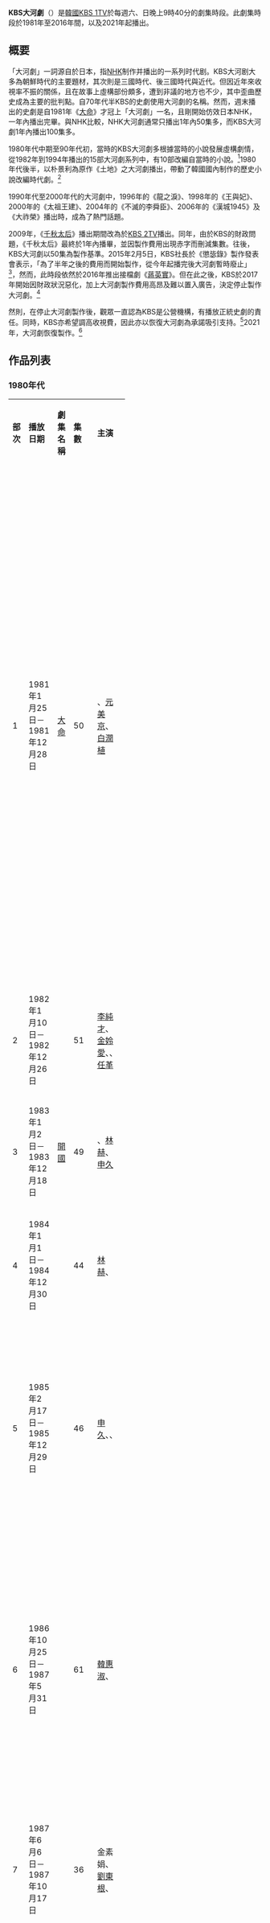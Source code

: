 {{Otheruses|subject=[[KBS|KBS]]的電視節目時段名稱|other=[[NHK|NHK]]的同名時段|NHK大河劇}}
'''KBS大河劇'''（{{lang-ko|한국방송공사 대하드라마/韓國放送公社 大河드라마}}）是[[韓國|韓國]][[KBS第1頻道|KBS 1TV]]於每週六、日晚上9時40分的劇集時段。此劇集時段於1981年至2016年間，以及2021年起播出。

== 概要 ==
「大河劇」一詞源自於日本，指[[NHK|NHK]]制作并播出的一系列时代剧。KBS大河剧大多為朝鮮時代的主要題材，其次則是三國時代、後三國時代與近代。但因近年來收視率不振的關係，且在故事上虛構部份頗多，遭到非議的地方也不少，其中歪曲歷史成為主要的批判點。自70年代半KBS的史劇使用大河劇的名稱。然而，週末播出的史劇是自1981年《[[大命|大命]]》才冠上「大河劇」一名，且剛開始仿效日本NHK，一年內播出完畢。與NHK比較，NHK大河劇通常只播出1年內50集多，而KBS大河劇1年內播出100集多。

1980年代中期至90年代初，當時的KBS大河劇多根據當時的小說發展虛構劇情，從1982年到1994年播出的15部大河劇系列中，有10部改編自當時的小說。<ref>{{Cite web |url=http://www.hani.co.kr/arti/culture/book/713128.html |title=TV가 반독서의 주범이라고?…80년대 소설 각색한 단막극·대하드라마 열풍 |accessdate=2020-02-14 |archive-date=2020-04-04 |archive-url=https://web.archive.org/web/20200404085322/http://www.hani.co.kr/arti/culture/book/713128.html |dead-url=no }}</ref>1980年代後半，以朴景利為原作《土地》之大河劇播出，帶動了韓國國內制作的歷史小說改編時代劇。<ref>{{Cite web |url=https://namu.wiki/w/KBS%20%EB%8C%80%ED%95%98%EB%93%9C%EB%9D%BC%EB%A7%88 |title=Namu上的KBS 대하드라마 |accessdate=2016-02-04 |archive-date=2019-08-07 |archive-url=https://web.archive.org/web/20190807085117/https://namu.wiki/w/KBS%20%EB%8C%80%ED%95%98%EB%93%9C%EB%9D%BC%EB%A7%88 |dead-url=no }}</ref>

1990年代至2000年代的大河劇中，1996年的《龍之淚》、1998年的《王與妃》、2000年的《太祖王建》、2004年的《不滅的李舜臣》、2006年的《漢城1945》及《大祚榮》播出時，成為了熱門話題。

2009年，《[[千秋太后|千秋太后]]》播出期間改為於[[KBS_2TV|KBS 2TV]]播出。同年，由於KBS的財政問題，《千秋太后》最終於1年內播畢，並因製作費用出現赤字而刪減集數。往後，KBS大河劇以50集為製作基準。2015年2月5日，KBS社長於《懲毖錄》製作發表會表示，「為了半年之後的費用而開始製作，從今年起播完後大河劇暫時廢止」<ref>[http://news.naver.com/main/read.nhn?mode=LSD&mid=sec&sid1=106&oid=213&aid=0000628525&viewType=pc 조대현 KBS 사장 "'징비록'부터 대하드라마 블랙아웃 없앤다"]</ref>，然而，此時段依然於2016年推出接檔劇《[[蔣英實_(電視劇)|蔣英實]]》。但在此之後，KBS於2017年開始因財政狀況惡化，加上大河劇製作費用高昂及難以置入廣告，決定停止製作大河劇。<ref>{{cite news|url=http://news.kmib.co.kr/article/view.asp?arcid=0015394883&code=61171111|title=KBS가 대하사극 명맥을 이으려면…|work=國民日報|date=2021-01-06|accessdate=2021-08-11|archive-date=2021-08-11|archive-url=https://web.archive.org/web/20210811073251/http://news.kmib.co.kr/article/view.asp?arcid=0015394883&code=61171111|dead-url=no}}</ref>

然則，在停止大河劇製作後，觀眾一直認為KBS是公營機構，有播放正統史劇的責任。同時，KBS亦希望調高收視費，因此亦以恢復大河劇為承諾吸引支持。<ref>{{cite news|url=https://www.yna.co.kr/view/AKR20210323115700005|title=5년 만에 돌아오는 KBS 대하사극 배경은 조선 태종기|work=韓聯社|date=2021-03-23|accessdate=2021-08-11|archive-date=2021-08-11|archive-url=https://web.archive.org/web/20210811073247/https://www.yna.co.kr/view/AKR20210323115700005|dead-url=no}}</ref>2021年，大河劇恢復製作。<ref>{{cite news|url=https://news.kbs.co.kr/news/view.do?ncd=5201043|title=KBS, 대하사극 ‘태종 이방원’ 제작 속도…하반기 방송 목표|work=KBS新聞|date=2021-06-03|accessdate=2021-08-11|archive-date=2021-11-15|archive-url=https://web.archive.org/web/20211115072405/https://news.kbs.co.kr/news/view.do?ncd=5201043|dead-url=no}}</ref>

== 作品列表 ==
=== 1980年代 ===
{| class="wikitable" width="100%" style="text-align:left"
|- style="background:lightgrey; color:black" align=center
| width="3%" | '''部次'''
| width="9%" | '''播放日期'''
| width="17%" | '''劇集名稱'''
| width="5%" | '''集數'''
| width="15%" | '''主演'''
| width="8%" | '''編劇'''
| width="8%" | '''導演'''
| width="8%" | '''原作'''
| width="22%" | '''備註'''
|-
! 1 
|1981年1月25日－<br/>1981年12月28日
|[[大命|大命]]<br/>{{lang|ko|대명/大命}}
| 50
| {{link-ko|金興基|김흥기}}、[[元美京|元美京]]、[[白潤植|白潤植]]
| 李哲鄉
| 高成源
| {{n/a}}
| 
* 講述朝鮮王朝被清朝征服後，朝鮮孝宗的事迹。<ref name="S">{{cite news|url=https://dvdprime.com/g2/bbs/board.php?bo_table=comm&wr_id=22451204|title=KBS 최초의 대하드라마 대명 1회|work=DVD Prime|date=2021-01-26|accessdate=2021-08-09|archive-date=2021-08-09|archive-url=https://web.archive.org/web/20210809142331/https://dvdprime.com/g2/bbs/board.php?bo_table=comm&wr_id=22451204|dead-url=no}}</ref>
* 此劇是極少數描述孝宗事蹟的史劇，但現今只餘下四集（第1集、26集、49集、50集）有影片存世，因此中間的劇情已無從得知。<ref name="S" />
|-
! 2
| 1982年1月10日－<br/>1982年12月26日 
| {{link-ko|風雲 (電視劇)|풍운 (1982년 드라마)|風雲}}<br/>{{lang|ko|풍운/風雲}} 
| 51
| [[李順載|李純才]]、[[金姈愛|金姈愛]]、{{link-ko|朴七用|박칠용}}、[[任革|任革]]
| {{lk|辛奉承|신봉승}} 
| {{lk|黃垠軫|황은진}}
| {{link-ko|柳周鉉 (小說家)|유주현 (소설가)|柳周鉉}}《大院君》
| 講述朝鮮王朝大院君的故事。<ref>{{cite news|url=http://weekly.chosun.com/client/news/viw.asp?ctcd=C02&nNewsNumb=002247100013|title=“사극의 생명은 철저한 고증 요즘엔 아슬아슬해 못 보겠어”|work=朝鮮日報|date=2013-03-11|accessdate=2021-08-09|archive-date=2021-08-09|archive-url=https://web.archive.org/web/20210809142253/http://weekly.chosun.com/client/news/viw.asp?ctcd=C02&nNewsNumb=002247100013|dead-url=no}}</ref>
|-
! 3
| 1983年1月2日－<br/>1983年12月18日 
| [[開國_(電視劇)|開國]]<br/>{{lang|ko|개국/開國}} 
| 49 
| {{link-ko|林東真|임동진}}、[[林赫|林赫]]、[[申久|申久]]
| 李恩成 
| {{lk|張亨一|장형일}}
| 李台元《開國》
| 講述講述李成桂建立朝鮮王朝的故事。<ref>{{cite news|url=http://www.freecolumn.co.kr/news/articleView.html?idxno=4506|title=어설픈 역사소환”|work=Free Column|date=2020-09-28|accessdate=2021-08-09|archive-date=2021-08-09|archive-url=https://web.archive.org/web/20210809144518/http://www.freecolumn.co.kr/news/articleView.html?idxno=4506|dead-url=no}}</ref>
|-
! 4
| 1984年1月1日－<br/>1984年12月30日 
| {{link-ko|獨立門 (KBS電視劇)|독립문 (드라마)|獨立門}}<br/>{{lang|ko|독립문/獨立門}} 
| 44
| [[林赫|林赫]]、{{link-ko|丁允姬|정윤희}}
| 李哲鄉
| 張基五
| {{n/a}}
| 講述李氏朝鮮末年[[東學黨之亂|東學黨起義]]先鋒[[全琫準|全琫準]]，與親日派女子{{link-ko|裴貞子|배정자}}的故事。<ref>{{cite news|title=대하드라마 독립문, 정윤희등 배역 확정|work=每日經濟|date=1983-12-17}}</ref>
|-
! 5
| 1985年2月17日－<br/>1985年12月29日 
| {{link-ko|清晨 (韓國電視劇)|새벽 (드라마)|清晨}}<br/>{{lang|ko|새벽}} 
| 46 
| [[申久|申久]]、{{link-ko|李致雨|이치우}}、{{link-ko|朴炳浩 (演員)|박병호 (배우)|朴炳浩}}
| 金教植{{to}}金何林{{to}}吳在昊
| 李振旭{{to}}洪成龍
| {{n/a}}
| 
* 光復40週年大河劇。
* 講述韓國獨立於1948年獨立前後的故事。<ref>{{cite news|title=KBS 「새벽」 연말 도중하차|work=東亞日報|date=1985-11-07}}</ref>
|-
! 6
| 1986年10月25日－<br/>1987年5月31日 
| {{link-ko|金礦 (電視劇)|노다지 (드라마)|金礦}}<br/>{{lang|ko|노다지}} 
| 61
| [[韓惠淑|韓惠淑]]、{{link-ko|金鎮泰 (演員)|김진태 (배우)|金鎮泰}}
| 朴炳宇 
| 李鍾洙
| [[鮮于輝|鮮于輝]]《金礦》
| '''虛構作品'''<br>以[[平安北道|平安北道]][[定州市_(平安北道)|定州郡]]南山谷為背景，講述朝鮮末年到韓戰時期，本是貧苦農民，但在金礦工作期間偷偷把黃金偷走致富的金道洽家族，及愛國志士林重燮和崔實端的女兒成姬的故事。<ref>{{cite news|url=https://newslibrary.naver.com/viewer/index.nhn?articleId=1986102200239112001&editNo=1&printCount=1&publishDate=1986-10-22&officeId=00023&pageNo=12&printNo=20170&publishType=00010|title=KBS「노다지」25일 첫放映|work=朝鮮日報|date=1986-10-22|accessdate=2021-08-09|archive-date=2021-08-09|archive-url=https://web.archive.org/web/20210809142252/https://newslibrary.naver.com/viewer/index.nhn?articleId=1986102200239112001&editNo=1&printCount=1&publishDate=1986-10-22&officeId=00023&pageNo=12&printNo=20170&publishType=00010|dead-url=no}}</ref>

|-
! 7
| 1987年6月6日－<br/>1987年10月17日 
| {{link-ko|梨花 (電視劇)|이화 (드라마)|梨花}}<br/>{{lang|ko|이화/梨花}} 
| 36
| 金素娟、[[劉東根|劉東根]]、{{lk|鄭夏浣|정하완}}
| 金-{恒}-明 
| {{lk|金在衡|김재형 (연출가)}}
| {{link-en|魯普乙|William Noble (missionary)}}《梨花》<ref>魯普乙（本名：威廉·阿瑟·諾布爾）為一在韓國活動的美國傳教士，該書為其著之英文小說。</ref>
| '''虛構作品'''<br>講述在[[東學黨起義|東學黨起義]]至[[大韓帝國|大韓帝國]]成立期間，在混亂的社會下的愛情故事。<ref>{{cite news|title=「土地」 방영 내년초로 延期 KTV 「노다지」 후속 「이화」|work=京鄉新聞|date=1987-04-22}}</ref>
|-
! 8
| 1987年10月24日－<br/>1989年8月6日 
| {{link-ko|土地 (1987年電視劇)|토지 (1987년 드라마)|土地}}<br/>{{lang|ko|토지/土地}} 
| 103 
| {{link-ko|崔秀知|최수지}}、[[尹承元|尹承元]]、{{link-ko|林東真|임동진}}、[[潘曉靜|潘曉靜]]
| 金何林、{{lk|金元錫 (作家)|김원석 (작가)|金元錫}}
| {{lk|朱一晴|주일청}} 
| [[朴景利|朴景利]]《{{link-ko|土地 (小說)|토지 (소설)|土地}}》
| '''虛構作品'''<br>
* 以[[慶尚南道|慶尚南道]][[河東郡_(韓國)|河東郡]]為背景，講述大地主崔參判家族的沒落和東山再起，和李龍一家的三代家族史。<ref name="DD">{{cite news|url=https://www.hankyung.com/life/article/2003080683158|title=KBS KOREA, 대하드라마 '토지' 재방|work=韓國經濟|date=2003-08-06|accessdate=2021-08-09|archive-date=2021-08-09|archive-url=https://web.archive.org/web/20210809142257/https://www.hankyung.com/life/article/2003080683158|dead-url=no}}</ref>
* 此劇描繪1897年朝鮮王朝結束至1945年韓國獨立前，傳統社會的崩潰和新浪潮湧入，處於動盪的時代下的韓國人民生活。<ref name="DD" />
|-
! 9
| 1989年9月3日－<br/>1990年9月9日 
| {{link-ko|流動的歷史|역사는 흐른다}}<br/>{{lang|ko|역사는 흐른다/歷史는 흐른다}} 
| 54 || [[張美姬|張美姬]]、{{link-ko|柳仁村|유인촌}} 
| 朴炳宇 
| 李鍾洙
| [[韓戊淑|韓戊淑]]《流動的歷史》
| '''虛構作品'''<br>
* 以日治時期為背景，講述在日治時期末年經受磨難，年輕人在失去國家的悲痛中苦惱的故事。
* 原定下半部份以[[大韓民國臨時政府|上海臨時政府]]為舞臺展開故事，因演員[[李慧英_(1962年)|李慧英]]與電影演出日程重疊，後退出劇集影響了節目的整體製作而放棄原定的情節。
|-
|}

=== 1990年代 ===
{| class="wikitable" width="100%" style="text-align:left"
|- style="background:lightgrey; color:black" align=center
| width="3%" | '''部次'''
| width="9%" | '''播放日期'''
| width="17%" | '''劇集名稱'''
| width="5%" | '''集數'''
| width="15%" | '''主演'''
| width="8%" | '''編劇'''
| width="8%" | '''導演'''
| width="8%" | '''原作'''
| width="22%" | '''備註'''
|-
! 10
| 1990年9月16日－<br/>1990年12月16日 || {{link-ko|黎明的日子|여명의 그날}}<br/>{{lang|ko|여명의 그날/黎明의 그날}} || 13 || [[申久|申久]]、{{link-ko|李榮厚|이영후}}、{{link-ko|朴炳浩 (演員)|박병호 (배우)|朴炳浩}}、{{link-ko|白駿基|백준기}}、[[田光烈|田光烈]] || 金教植 || {{lk|李綠營|이녹영}} || {{n/a}} || 
* 講述韓國在解放前至[[韓戰|韓戰]]爆發間，在1945年至1950年間發生的史事。<ref>{{cite news|url=https://newslibrary.naver.com/viewer/index.nhn?articleId=1990091400239113001&editNo=1&printCount=1&publishDate=1990-09-14&officeId=00023&pageNo=13&printNo=21397&publishType=00010|title=K-1 새 대하드라마「여명의 그날」 남북분단의 아픔 재조명|work=朝鮮日報|date=1990-09-14|accessdate=2021-08-09|archive-date=2021-08-09|archive-url=https://web.archive.org/web/20210809142532/https://newslibrary.naver.com/viewer/index.nhn?articleId=1990091400239113001&editNo=1&printCount=1&publishDate=1990-09-14&officeId=00023&pageNo=13&printNo=21397&publishType=00010|dead-url=no}}</ref>
* 劇情有描繪在滿洲一帶活躍的民族主义者和驻满洲日军军官[[朴正熙|朴正熙]]，以及蘇军軍官[[金日成|金日成]]的故事。<ref>{{cite news|url=https://news.joins.com/article/2498239|title=『여명의 그날』상륙작전 훈련에 땀 쏟는 광복군|work=中央日報|date=1990-09-21|accessdate=2021-08-09|archive-date=2021-08-09|archive-url=https://web.archive.org/web/20210809134908/https://news.joins.com/article/2498239|dead-url=no}}</ref>
|-
! 11
| 1991年1月6日－<br/>1991年10月5日 || {{link-ko|王道 (電視劇)|왕도 (드라마)|王道}}<br/>{{lang|ko|왕도/王道}} || 34 || [[金永哲|金永哲]]、{{link-ko|康石雨|강석우}}、[[鄭永淑|鄭永淑]]、[[金慈玉|金慈玉]] || 金-{恒}-明 || {{lk|金在衡|김재형 (연출가)}} || {{link-ko|劉賢鍾|유현종}}《王道》 || 講述在朝鮮正祖時期，享有絕對權力的大臣[[洪國榮|洪國榮]]、正祖及[[思悼世子|思悼世子]]的故事。<ref>{{cite news|url=http://kimsoohyundrama.org/arthall/selectBbsNttView.do?key=124&bbsNo=15&nttNo=1055&searchCtgry=&searchCnd=&searchKrwd=&pageIndex=8&integrDeptCode=|title=TV드라마 히스토리(2)|work=金秀賢電視劇HALL|accessdate=2021-08-09|archive-date=2021-08-09|archive-url=https://web.archive.org/web/20210809133222/http://kimsoohyundrama.org/arthall/selectBbsNttView.do?key=124&bbsNo=15&nttNo=1055&searchCtgry=&searchCnd=&searchKrwd=&pageIndex=8&integrDeptCode=|dead-url=no}}</ref>
|-
! 12
| 1991年10月12日－<br/>1992年3月28日 || {{link-ko|風花不曾凋謝 (電視劇)|바람꽃은 시들지 않는다 (드라마)|風花不曾凋謝}}<br/>{{lang|ko|바람꽃은 시들지 않는다}} || 25 || {{link-ko|申惠琇|신혜수 (배우)}}、[[鄭愛利|鄭愛利]] || 李哲鄉 || 廉賢燮 || {{link-ko|柳岸津|유안진}}《{{link-ko|風花不曾凋謝|바람꽃은 시들지 않는다}}》 || '''虛構作品'''<br>講述慶尚道安東市的兩班家族沈夫人，和孫女石宇在日本帝國主義下經歷的悲劇，不得不順應歷史而行的艱苦故事。<ref>{{cite news|url=http://andong.grandculture.net/andong/index/GC02402514?category=%EC%84%9C%EB%AA%85%2F%EC%9E%91%ED%92%88%EB%AA%85&depth=2&name=A~Z%2C0~9&page=67&search=%EC%97%AC%EC%9E%90%EC%9D%98%20%EC%9D%BC%EC%83%9D|title=『바람꽃은 시들지 않는다』|work=安東文化大典|date=2009|accessdate=2021-08-09|archive-date=2021-08-09|archive-url=https://web.archive.org/web/20210809140227/http://andong.grandculture.net/andong/index/GC02402514?category=%EC%84%9C%EB%AA%85%2F%EC%9E%91%ED%92%88%EB%AA%85&depth=2&name=A~Z%2C0~9&page=67&search=%EC%97%AC%EC%9E%90%EC%9D%98%20%EC%9D%BC%EC%83%9D|dead-url=no}}</ref>
|-
! 13
| 1992年4月12日－<br/>1993年4月17日 || [[三國記|三國記]]<br/>{{lang|ko|삼국기/三國記}} || 50 || [[徐仁錫|徐仁錫]]、[[趙卿煥|趙卿煥]]、[[劉東根|劉東根]]、[[任秉基|任秉基]]、[[林赫|林赫]] || {{lk|劉賢鍾|유현종}} || 安英東 || 李南敎《三國記》 || 講述[[朝鮮三國時代|朝鮮三國時代]]末期，[[高句麗|高句麗]]、[[百濟|百濟]]、[[新羅|新羅]]、[[唐朝|唐朝]]及[[飛鳥時代|飛鳥時代]]的歷史故事，以及黃山伐戰鬥及安市城之戰等重大事件的經過。<ref>{{cite news|url=https://news.joins.com/article/2661194|title=고구려 백재 신라 삼국역사 드라마로 엮는다 K-TV 대하극 「삼국기」제작 한창|work=中央日報|date=1991-11-19|accessdate=2021-08-09|archive-date=2021-08-09|archive-url=https://web.archive.org/web/20210809134904/https://news.joins.com/article/2661194|dead-url=no}}</ref>
|-
! 14
| 1993年4月24日－<br/>1994年4月16日 || {{link-ko|黎明 (電視劇)|먼동|黎明}}<br/>{{lang|ko|먼동}} || 39 || [[夏希羅|夏希羅]]、{{link-ko|金鎮泰 (演員)|김진태 (배우)|金鎮泰}}、[[鄭性模|鄭性模]]、{{link-ko|李東濬|이동준 (배우)}} || 金-{恒}-明 || {{lk|李綠營|이녹영}}、金鍾善 || {{link-ko|洪盛原|홍성원}}《黎明》 || 
* 講述朝鮮末期到1919年[[三一運動|三一運動]]之間的史事。<ref>{{cite news|url=https://news.joins.com/article/2817055|title=K-1TV 『먼동』|work=中央日報|date=1993-06-02|accessdate=2021-08-09|archive-date=2021-08-09|archive-url=https://web.archive.org/web/20210809133221/https://news.joins.com/article/2817055|dead-url=no}}</ref>
* KBS在此劇之後暫時中斷了大河劇的製作，原計劃在1994年7月播出續集《黃土》，但因節省製作費的問題而告吹。<ref>{{cite news|url=https://www.seoul.co.kr/news/newsView.php?id=19940121013001|title=K방송3사 주연탤런트 캐스팅 “비상”|work=首爾新聞|date=1994-01-21|accessdate=2021-08-09|archive-date=2021-08-09|archive-url=https://web.archive.org/web/20210809134723/https://www.seoul.co.kr/news/newsView.php?id=19940121013001|dead-url=no}}</ref>
|-
! 15
| 1995年8月5日－<br/>1995年9月24日 || {{link-ko|金九 (電視劇)|김구 (드라마)|金九}}<br/>{{lang|ko|김구/金九}} || 16 || [[金相中|金相中]]、{{link-ko|趙祥虔|조상건}}、{{link-ko|沈洋弘|심양홍}} || 李鳳遠、洪承娟、鄭慶雅 || 金忠佶 || {{n/a}} ||
* 光復50週年紀念大河劇。<ref name="GB">{{cite news|url=https://www.hankyung.com/life/article/1995091600151|title=K[TV하이라이트] (16일) 광복50주년 기획드라마 '김구' 등|work=韓國經濟|date=1995-09-16|accessdate=2021-08-09|archive-date=2021-08-09|archive-url=https://web.archive.org/web/20210809133226/https://www.hankyung.com/life/article/1995091600151|dead-url=no}}</ref>
* 講述韓國獨立運動家[[金九|金九]]的生平。<ref name="GB" />
|-
! 16
| 1995年10月28日－<br/>1996年11月23日 || {{link-ko|燦爛的黎明 (1995年電視劇)|찬란한 여명|燦爛的黎明}}<br/>{{lang|ko|찬란한 여명/燦爛한 黎明}} || 100 || [[李正吉|李正吉]]、[[金甲洙|金甲洙]]、[[夏希羅|夏希羅]]、[[邊希峰|邊希峰]]、[[曹在顯|曹在顯]] || {{lk|辛奉承|신봉승}} || {{lk|李綠營|이녹영}} || {{n/a}} ||
* 講述李氏朝鮮時期，[[興宣大院君|興宣大院君]]開始執政，到[[明成皇后|明成皇后]]被殺及[[大韓帝國|大韓帝國]]宣佈成立期間的史事。<ref>{{cite news|url=https://www.donga.com/news/Entertainment/article/all/19961018/7201052/1|title=「찬란한 여명」，시청률 연연않는 「뚝심 수작」|work=東亞日報|date=1996-10-18|accessdate=2021-08-09|archive-date=2021-08-09|archive-url=https://web.archive.org/web/20210809134905/https://www.donga.com/news/Entertainment/article/all/19961018/7201052/1|dead-url=no}}</ref>
* 雖然電視臺投入大量資源拍攝此劇，但因缺乏史事考證而出現單方面詮釋歷史的情況，收視率僅為10%左右，未達到預期成績。<ref>[http://newslibrary.naver.com/viewer/index.nhn?articleId=1995112400289112005&editNo=5&publishDate=1995-11-24&officeId=00028&pageNo=12&printNo=2405&publishType=00010&from=news 공들인 탑이라도 무너지는가] {{Wayback|url=http://newslibrary.naver.com/viewer/index.nhn?articleId=1995112400289112005&editNo=5&publishDate=1995-11-24&officeId=00028&pageNo=12&printNo=2405&publishType=00010&from=news |date=20200404085345 }}，한겨레신문，1995-11-24</ref>
|-
! 17
| 1996年11月24日－<br/>1998年5月31日 || [[龍之淚|龍之淚]]<br/>{{lang|ko|용의 눈물/龍의 눈물}} || 159 || {{link-ko|金茂生|김무생}}、[[劉東根|劉東根]]、[[崔明吉_(藝人)|崔明吉]]、{{link-ko|金興基|김흥기}}、[[李珉宇|李珉宇]] || {{lk|李煥慶|이환경 (작가)}} || {{lk|金在衡|김재형 (연출가)}} || {{link-ko|朴鐘和|박종화}}《世宗大王》 ||
* 講述從[[威化島回軍|威化島回軍]]到[[李氏朝鮮|李氏朝鮮]]開國後，太祖[[李成桂|李成桂]]和太宗[[李芳遠|李芳遠]]兩位君王一生的史事。<ref name="KBS">{{cite news|url=https://news.kbs.co.kr/news/view.do?ncd=3787427|title=역사 대하드라마 용의 눈물 종영|work=KBS新聞|date=1998-05-31|accessdate=2021-08-09|archive-date=2021-08-09|archive-url=https://web.archive.org/web/20210809133228/https://news.kbs.co.kr/news/view.do?ncd=3787427|dead-url=no}}</ref>
* 雖然改編自《世宗大王》，但劇中世宗大王幾乎沒有出現。
* 共投入160億韓元的製作費，出演人員達7,950人，臨時演員多達5萬多人。<ref name="KBS" />
|-
! 18
| 1998年6月6日－<br/>2000年3月26日 || [[王與妃|王與妃]]<br/>{{lang|ko|왕과 비/王과 妃}} || 186 || {{link-ko|林東真|임동진}}、[[蔡時那|蔡時那]]、[[趙卿煥|趙卿煥]]、[[崔鐘元|崔鐘元]]、[[安在模|安在模]] || [[鄭夏淵|鄭夏淵]] || 金鍾善、金容秀→<br>尹容勳、[[尹昌範|尹昌範]] || {{n/a}} ||
* 講述[[朝鮮文宗|朝鮮文宗]]至[[朝鮮中宗|朝鮮中宗]]反正（1452年－1506年）間，五十餘年間的史事。<ref>{{cite news|url=http://dobong.grandculture.net/dobong/toc/GC04901223|title=「왕과 비」|work=道峰文化大典|date=2013|accessdate=2021-08-09|archive-date=2021-08-09|archive-url=https://web.archive.org/web/20210809133222/http://dobong.grandculture.net/dobong/toc/GC04901223|dead-url=no}}</ref>
* 在劇中，[[仁粹大妃|仁粹大妃]]角色佔比相當重。
|}

=== 2000年代 ===
{| class="wikitable" width="100%" style="text-align:left"
|- style="background:lightgrey; color:black" align=center
| width="3%" | '''部次'''
| width="9%" | '''播放日期'''
| width="17%" | '''劇集名稱'''
| width="5%" | '''集數'''
| width="15%" | '''主演'''
| width="8%" | '''編劇'''
| width="8%" | '''導演'''
| width="8%" | '''原作'''
| width="22%" | '''備註'''
|-
! 19
| 2000年4月1日－<br/>2002年2月4日 || [[太祖王建|太祖王建]]<br/>{{lang|ko|태조 왕건/太祖 王建}} || 200 || [[崔秀宗|崔秀宗]]、[[金永哲|金永哲]]、[[徐仁錫|徐仁錫]] || 李煥慶 || 金鍾善、姜日洙 || {{n/a}} ||
* 韓國首部講述[[後三國|後三國]]時代的歷史劇，及史上最長的歷史劇（共200集，每集一小時）。<ref>{{cite news|url=https://news.joins.com/article/4019661|title=KBS 드라마 '태조왕건' 에 왕건은 들러리|work=中央日報|date=2001-01-08|accessdate=2021-08-09|archive-date=2021-08-09|archive-url=https://web.archive.org/web/20210809144204/https://news.joins.com/article/4019661|dead-url=no}}</ref>
* [[高麗|高麗]]史三部曲的首部大河劇。<ref name="GL">{{cite news|url=http://www.ohmynews.com/NWS_Web/View/at_pg.aspx?CNTN_CD=A0001001949|title=고려사 시리즈의 부활|work=Oh My News|date=2008-11-14|accessdate=2021-08-09|archive-date=2021-08-09|archive-url=https://web.archive.org/web/20210809151723/http://www.ohmynews.com/nws_web/view/at_pg.aspx?CNTN_CD=A0001001949|dead-url=no}}</ref>
* 主角為[[高麗太祖|高麗太祖]][[高麗太祖|王建]]、[[後百濟|後百濟]]建立者[[甄萱|甄萱]]和[[后高句丽|后高句丽]]建立者[[弓裔|弓裔]]。
|-
! 20
| 2002年3月2日－<br/>2003年1月24日 || [[帝國的早晨|帝國的早晨]]<br/>{{lang|ko|제국의 아침/帝國의 아침}} || 94 || [[金相中|金相中]]、{{link-ko|全惠珍 (1970年)|전혜진 (1970년)|全惠珍}}、[[崔宰誠|崔宰誠]] || 李煥慶 || 全成洪、李元益、金亨日 || {{n/a}} ||
* 高麗史三部曲的第二部大河劇。<ref name="GL" />
* 延續前作的時代背景及採用同一編劇，講述在高麗初期，太祖逝世以後的[[高麗惠宗|惠宗]]、[[高麗定宗|定宗]]及[[高麗光宗|光宗]]時期，王朝初立的混亂及統合故事。<ref name="SUJ">{{cite news|url=https://www.hankookilbo.com/News/Read/20020806009307952|title='제국의 아침' 밝히겠습니다/드디어 왕위오르는 광종 김상중|work=韓國日報|date=2002-08-06|accessdate=2021-08-09|archive-date=2021-08-09|archive-url=https://web.archive.org/web/20210809144208/https://www.hankookilbo.com/News/Read/20020806009307952|dead-url=no}}</ref>
* 因以政治鬥爭為主，戰爭場面較少，令劇情較為平淡，無法繼承前作《太祖王建》的高收視率。<ref name="SUJ" />
* 平均收視率約20%，從首播收視率為逾30%漸漸下降至惠宗時代的10%左右。<ref>{{cite news|url=https://news.joins.com/article/1952211|title=`제국의 아침` 시청률급등|work=中央日報|date=2002-08-14|accessdate=2021-08-09|archive-date=2021-08-09|archive-url=https://web.archive.org/web/20210809144207/https://news.joins.com/article/1952211|dead-url=no}}</ref>
|-
! 21
| 2003年2月8日－<br/>2004年8月15日 || [[武人時代_(電視劇)|武人時代]]<br/>{{lang|ko|무인시대/武人時代}} || 158 || [[徐仁錫|徐仁錫]]、{{link-ko|金興基|김흥기}}、[[朴埇佑|朴埇佑]]、[[李德華|李德華]]、[[金甲洙|金甲洙]] || 劉東允 || [[申昌碩|申昌碩]]、[[尹昌範|尹昌範]]、金成均 || {{n/a}} ||
* 高麗史三部曲的最後一部大河劇。<ref name="GL" />
* 講述1170年至1219年間（普賢院事件至[[崔忠獻|崔忠獻]]逝世），高麗中期[[武臣政權|武臣政權]]時代由武夫執政近百年的故事。 <ref>{{cite news|url=https://www.kihoilbo.co.kr/news/articleView.html?idxno=23022|title=<시사평> KBS 대하드라마「무인시대」|work=畿湖日報|date=2003-02-06|accessdate=2021-08-09|archive-date=2021-08-09|archive-url=https://web.archive.org/web/20210809145027/https://www.kihoilbo.co.kr/news/articleView.html?idxno=23022|dead-url=no}}</ref>
* 主角為開創武臣政權的[[李高|李高]]，到後來接續武人政權的掌權者[[李義方|李義方]]、[[鄭仲夫|鄭仲夫]]、[[慶大升|慶大升]]、[[李義旼|李義旼]]及[[崔忠獻|崔忠獻]]。 <ref>{{cite news|url=https://m.etnews.com/200401280092?obj=Tzo4OiJzdGRDbGFzcyI6Mjp7czo3OiJyZWZlcmVyIjtOO3M6NzoiZm9yd2FyZCI7czoxMzoid2ViIHRvIG1vYmlsZSI7fQ%3D%3D|title=[방송]무인시대, 종반부 대변신 시도|work=電子日報|date=2004-01-30|accessdate=2021-08-09|archive-date=2021-08-09|archive-url=https://web.archive.org/web/20210809152943/https://m.etnews.com/200401280092?obj=Tzo4OiJzdGRDbGFzcyI6Mjp7czo3OiJyZWZlcmVyIjtOO3M6NzoiZm9yd2FyZCI7czoxMzoid2ViIHRvIG1vYmlsZSI7fQ%3D%3D|dead-url=no}}</ref>
|-
! 22
| 2004年9月4日－<br/>2005年8月28日 || [[不滅的李舜臣|不滅的李舜臣]]<br/>{{lang|ko|불멸의 이순신/不滅의 李舜臣}} || 104 || [[金明民|金明民]]、[[崔宰誠|崔宰誠]]、[[李在龍|李在龍]]、[[崔哲浩|崔哲浩]]、{{link-ko|金明秀 (演員)|김명수 (배우)|金明秀}} || 尹善珠、朴英淑、尹英秀、張基昌 || 李成周、金正奎、韓俊瑞 || {{link-en|金薰|Kim Hoon}}《{{link-ko|劍之歌|칼의 노래}}》<br>{{link-en|金琸桓|Kim Takhwan}}《不滅》 || 講述朝鮮王朝[[壬辰倭亂|壬辰倭亂]]時代，民族英雄[[李舜臣|李舜臣]]的生平故事。<ref>{{cite news|url=https://news.joins.com/article/2075963|title='불멸의 이순신' 종영, 최종회 시청률 32%|work=中央日報|date=2005-08-29|accessdate=2021-08-09|archive-date=2021-08-09|archive-url=https://web.archive.org/web/20210809152541/https://news.joins.com/article/2075963|dead-url=no}}</ref>
|-
! 23
| 2006年1月7日－<br/>2006年9月10日 || {{link-ko|首爾 1945|서울 1945}}<br/>{{lang|ko|서울 1945}} || 71 || [[柳秀榮|柳秀榮]]、[[韓恩貞|韓恩貞]]、[[金浩鎮|金浩鎮]]、[[蘇有珍|蘇有珍]] || 鄭成熙、李韓浩 || [[尹昌範|尹昌範]]、劉賢基、李正燮 || {{n/a}} ||
* 講述日治時期至[[韓戰|韓戰]]爆發之間的故事，並對親日反民族派人士和共產主義者重新解釋，特別重新詮釋[[呂運亨|呂運亨]]的故事。<ref>{{cite news|url=https://m.star.mt.co.kr/view.html?no=2006061112440196566&arr_no=3&ref=|title='서울1945', 6월25일에 6.25장면 방송|work=Star News|date=2006-06-11|accessdate=2021-08-10|archive-date=2021-08-10|archive-url=https://web.archive.org/web/20210810102720/https://m.star.mt.co.kr/view.html?no=2006061112440196566&arr_no=3&ref=|dead-url=no}}</ref>
* 電視劇暗示右翼政治人士參與了暗殺呂運亨的事件，以及設定李承晚與[[美軍政廳|美軍政廳]]有勾結關係，受到了「對歷史人物的名譽毀損」的批判而被告上法庭，最後被大法院確定無罪。<ref>{{cite news|url=https://www.chosun.com/site/data/html_dir/2006/06/10/2006061070035.html|title=‘서울 1945’ 문제되는 부분은…|work=朝鮮日報|date=2006-06-10|accessdate=2021-08-10|archive-date=2021-08-10|archive-url=https://web.archive.org/web/20210810103059/https://www.chosun.com/site/data/html_dir/2006/06/10/2006061070035.html|dead-url=no}}</ref><ref>{{cite news|url=https://m.lawtimes.co.kr/Content/Article?serial=52286|title=이승만 전 대통령 명예훼손… '서울1945' PD등 무죄확정|work=法律新聞|date=2010-04-30|accessdate=2021-08-10|archive-date=2021-08-10|archive-url=https://web.archive.org/web/20210810105801/https://m.lawtimes.co.kr/Content/Article?serial=52286|dead-url=no}}</ref>
|-
! 24
| 2006年9月16日－<br/>2007年12月23日 || [[大祚榮_(電視劇)|大祚榮]]<br/>{{lang|ko|대조영/大祚榮}} || 134 || [[崔秀宗|崔秀宗]]、[[鄭普碩|鄭普碩]]、[[李德華|李德華]]、[[朴藝珍|朴藝珍]]、[[洪洙賢|洪洙賢]] || [[張英哲|張英哲]] || [[尹成植|尹成植]] || {{link-en|劉賢鐘|Yoo Hyeonjong}}《大祚榮》 ||
* 講述[[高句麗|高句麗]]後期到[[渤海國|渤海建國]]期間的史事，以渤海國開國君主[[大祚榮|大祚榮]]為中心。<ref>{{cite news|url=https://www.khan.co.kr/culture/tv/article/200609141747181|title=KBS ‘대조영’ 1,300년을 뛰어넘어 부활하는 발해의 꿈|work=京鄉新聞|date=2006-09-14|accessdate=2021-08-10|archive-date=2021-08-10|archive-url=https://web.archive.org/web/20210810102726/https://www.khan.co.kr/culture/tv/article/200609141747181|dead-url=no}}</ref>
|-
! 25
| 2008年1月5日－<br/>2008年11月16日 || [[大王世宗|大王世宗]]<br/>{{lang|ko|대왕 세종/大王 世宗}} || 86 || [[金相慶|金相慶]]、[[李允智|李允智]]、[[金永哲|金永哲]]、[[李天熙|李天熙]]、[[金甲洙|金甲洙]] || 尹善珠、金泰熙 || 金成均、[[金元錫|金元錫]] || {{n/a}} ||
* 第1至26集'''於KBS 1TV播映'''，第27至86集'''於KBS 2TV播映'''
* 以[[朝鮮世宗|朝鮮世宗]]的生平為中心，講述朝鮮建國初期宮廷內部發生的事件。<ref>{{cite news|url=http://www.busan.com/view/busan/view.php?code=20071122000383|title='대왕 세종'은 어떤 드라마?|work=釜山日報|date=2007-11-22|accessdate=2021-08-10|archive-date=2021-08-10|archive-url=https://web.archive.org/web/20210810103048/http://www.busan.com/view/busan/view.php?code=20071122000383|dead-url=no}}</ref>
* 劇情與講求跟隨現實歷史發展劇情的傳統大河劇不同，此劇嘗試展示歷史人物的另一面貌，包括太宗對朋友使用非敬語的模樣。
* 因涉及韓國偉人中關注度最高的人物，所以劇集面對不少歪曲歷史的批評，特別是加入高麗復興勢力等與實際歷史毫無關係的劇情。<ref>{{cite news|url=https://bakong.tistory.com/153|title=종영된 대왕세종의 역사 왜곡 바로잡기|work=釜山日報|date=2007-11-22|accessdate=2021-08-10|archive-date=2021-08-10|archive-url=https://web.archive.org/web/20210810102754/https://bakong.tistory.com/153|dead-url=no}}</ref>
* 按照朝鮮歷史順序，此劇講述時期（世宗時期）之前的大河劇，是1996年的《[[龍之淚|龍之淚]]》及2014年的《[[鄭道傳|鄭道傳]]》，之後的是1998年的《[[王與妃|王與妃]]》。
|-
! 26
| 2009年1月3日－<br/>2009年9月27日 || [[千秋太后_(電視劇)|千秋太后]]<br/>{{lang|ko|천추태후/千秋太后}} || 78 || [[蔡時那|蔡時那]]、[[金錫勛|金錫勛]]、[[崔宰誠|崔宰誠]]、[[李德華|李德華]] || [[孫永穆|孫永穆]]、李相民、姜英蘭 || [[申昌碩|申昌碩]]、[[黃仁赫|黃仁赫]] || {{n/a}} ||
* '''於KBS 2TV播映'''，講述[[獻哀王后|獻哀王后]]（千秋太后）的生平。
* 劇情出現歪曲歷史而遭受批評，包括過份美化千秋太后的形象。<ref>{{cite news|url=http://www.todaykorea.co.kr/news/articleView.html?idxno=61369|title=천추태후 역사왜곡 논란, 여걸로 포장된 권력의 화신|work=Today Korea|date=2009-01-05|accessdate=2021-08-10|archive-date=2021-08-10|archive-url=https://web.archive.org/web/20210810102719/http://www.todaykorea.co.kr/news/articleView.html?idxno=61369|dead-url=no}}</ref>
|}

=== 2010年代 ===
{| class="wikitable" width="100%" style="text-align:left"
|- style="background:lightgrey; color:black" align=center
| width="3%" | '''部次'''
| width="9%" | '''播放日期'''
| width="17%" | '''劇集名稱'''
| width="5%" | '''集數'''
| width="15%" | '''主演'''
| width="8%" | '''編劇'''
| width="8%" | '''導演'''
| width="8%" | '''原作'''
| width="22%" | '''備註'''
|-
! 27
| 2010年11月6日－<br/>2011年5月29日 || [[近肖古王_(電視劇)|近肖古王]]<br/>{{lang|ko|근초고왕/近肖古王}} || 60 || [[甘宇成|甘宇成]]、[[金志秀|金志秀]]、[[李鍾原|李鍾原]]、[[李志勳_(1979年)|李志勳]]、[[安在模|安在模]] || 鄭成熙、劉松烈 || [[尹昌範|尹昌範]]、[[金英兆|金英兆]] || [[李文烈|李文烈]]《大陸的恨》 ||
* 三國時代英雄傳第一部，講述百濟第13代王[[近肖古王|近肖古王]]的故事。<ref>{{cite news|url=https://entertain.naver.com/read?oid=108&aid=0002054783|title=백제 영웅 '근초고왕', 안방극장 사로잡을까|work=Star News|date=2010-11-01|accessdate=2021-08-10|archive-date=2021-08-10|archive-url=https://web.archive.org/web/20210810104307/https://entertain.naver.com/read?oid=108&aid=0002054783|dead-url=no}}</ref>
|-
! 28
| 2011年6月4日－<br/>2012年4月29日 || [[廣開土太王_(電視劇)|廣開土太王]]<br/>{{lang|ko|광개토태왕/廣開土太王}} || 92 || [[李泰坤|李泰坤]]、[[金承洙|金承洙]]、[[林湖|林湖]]、[[吳知恩|吳知恩]]、[[朴正哲|朴正哲]] || 趙明珠、張基昌、崔真英、金珠 || 金鍾善 || 鄭立《廣開土大帝》<br>刑民禹《太王北伐記》 || 
* 三國時代英雄傳第二部，講述高句麗復興期[[好太王|好太王]]高談德的生平。<ref>{{cite news|url=https://entertain.naver.com/read?oid=108&aid=0002054783|title=첫방 '광개토태왕', 이태곤 제왕적 카리스마 연기|work=Star News|date=2011-06-04|accessdate=2021-08-10|archive-date=2021-08-10|archive-url=https://web.archive.org/web/20210810104307/https://entertain.naver.com/read?oid=108&aid=0002054783|dead-url=no}}</ref>
* 劇集播出期間罕見地中途更換編劇，在第18集時編劇趙明珠由張基昌代替；<ref>{{cite news|url=https://news.nate.com/view/20110808n04064?mid=e01|title='광개토 대왕’ 조명주 메인 작가 교체--왜 이런 일이?|work=Nate|date=2011-08-08|accessdate=2021-08-10|archive-date=2021-08-10|archive-url=https://web.archive.org/web/20210810103839/https://news.nate.com/view/20110808n04064?mid=e01|dead-url=no}}</ref>第69集開始，金珠編劇代替崔振英編劇發展後半部分故事。<ref>{{cite news|url=https://newsen.com/news_view.php?uid=201201190956121001|title=‘광개토태왕’ 5개월만에 또 작가교체 왜?|work=Newsen|date=2012-01-29|accessdate=2021-08-10|archive-date=2021-08-10|archive-url=https://web.archive.org/web/20210810103839/https://newsen.com/news_view.php?uid=201201190956121001|dead-url=no}}</ref>
|-
! 29
| 2012年9月8日－<br/>2013年6月9日 || [[大王之夢|大王之夢]]<br/>{{lang|ko|대왕의 꿈/大王의 꿈}} || 70 || [[崔秀宗|崔秀宗]]、[[金佑錫|金佑錫]]、[[朴珠美|朴珠美]]{{to}}[[洪銀姬|洪銀姬]]、[[李英雅|李英雅]]、[[李宗秀|李宗秀]] || 劉東允、金善德 || [[申昌碩|申昌碩]]、金尚偉 || {{n/a}} ||
* 三國時代英雄傳第三部，講述新羅第26代真平王、第27代善德女王、第28代真德女王、第29代武烈王與金庾信的故事。<ref>{{cite news|url=http://www.newdaily.co.kr/site/data/html/2013/06/08/2013060800034.html|title=[아듀! 대왕의 꿈], '삼한 통일의 꿈' 이루며 막 내려..|work=NewDaily|date=2013-06-08|accessdate=2021-08-10|archive-date=2021-08-10|archive-url=https://web.archive.org/web/20210810185821/http://www.newdaily.co.kr/site/data/html/2013/06/08/2013060800034.html|dead-url=no}}</ref>
* 此劇的收視率大致維持於10%以下的水平。<ref>{{cite news|url=http://sports.khan.co.kr/entertainment/sk_index.html?art_id=201306101256453&sec_id=540201|title=연이은 악재 신음 '대왕의 꿈' 한 자리 시청률로 대단원 마무리|work=京鄉新聞|date=2013-06-10|accessdate=2021-08-10|archive-date=2021-08-10|archive-url=https://web.archive.org/web/20210810185825/http://sports.khan.co.kr/entertainment/sk_index.html?art_id=201306101256453&sec_id=540201|dead-url=no}}</ref>
|-
! 30
| 2014年1月4日－<br/>2014年6月29日 || [[鄭道傳_(電視劇)|鄭道傳]]<br/>{{lang|ko|정도전/鄭道傳}} || 50 || [[曹在顯|曹在顯]]、[[劉東根|劉東根]]、[[朴英奎|朴英奎]]、[[徐仁錫|徐仁錫]]、[[林湖|林湖]]、[[安在模|安在模]] || [[鄭賢珉|鄭賢珉]] || [[姜秉澤|姜秉澤]]、[[李在勳|李在勳]] || {{n/a}} ||
* 講述[[鄭道傳|鄭道傳]]在李成桂奪取高麗政權、建立朝鮮王朝的事件中立下了功勳的故事。<ref>{{cite news|url=https://www.hankyung.com/entertainment/article/2014010493634|title=‘역사 재해석’과 ‘믿고 보는 배우’, ‘정도전’을 요약하는 두 가지 키워드|work=韓國經濟|date=2014-01-04|accessdate=2021-08-10|archive-date=2021-08-10|archive-url=https://web.archive.org/web/20210810185827/https://www.hankyung.com/entertainment/article/2014010493634|dead-url=no}}</ref>
* 從此劇開始每週日片尾會播出似日本大河劇的紀行之紀錄片。
* 劇集評價相當高，有「重新復活正統史劇」的好評，以及因劇情發展極快而令劇集沒有出現劇情沉悶的情況；在角色刻劃上，編劇排除絕對的善和絕對的惡，按照人性編寫角色行徑亦獲讚賞。<ref>{{cite news|url=https://news.joins.com/article/14841489|title=[초점]'정도전' 이 정도 시청률로 이토록 칭찬받는 까닭|work=中央日報|date=2014-06-01|accessdate=2021-08-10|archive-date=2021-08-10|archive-url=https://web.archive.org/web/20210810185833/https://news.joins.com/article/14841489|dead-url=no}}</ref>
* 在戰鬥場面上，使用更先進的拍攝技術，包括{{link-en|Steadicam|Steadicam}}及高空拍攝，<ref>{{cite news|url=http://star.ohmynews.com/NWS_Web/OhmyStar/at_pg.aspx?CNTN_CD=A0002015347|title='정도전' 속 화제의 명장면, 어떻게 만들었나 알고 보니|work=Oh My News|date=2014-07-20|accessdate=2021-08-10|archive-date=2021-08-10|archive-url=https://web.archive.org/web/20210810190514/http://star.ohmynews.com/NWS_Web/OhmyStar/at_pg.aspx?CNTN_CD=A0002015347|dead-url=no}}</ref>而大規模動作場面上的演員及臨時演員則表現出各種特技動作，如{{link-ko|荒山大捷|황산대첩}}及[[威化島回軍|威化島回軍]]的場面，留下了「韓國史劇中的精彩場面」的評價。（[https://www.youtube.com/watch?v=KzBkwD_Uy6E 相關場面的片段] {{Wayback|url=https://www.youtube.com/watch?v=KzBkwD_Uy6E |date=20211001081440 }}）<ref>{{cite news|url=https://news.joins.com/article/13844428|title=정도전 황산대첩, 압도적 스케일 눈길…"유동근 카리스마 작렬"|work=中央日報|date=2014-02-09|accessdate=2021-08-10|archive-date=2021-08-10|archive-url=https://web.archive.org/web/20210810185819/https://news.joins.com/article/13844428|dead-url=no}}</ref><ref>{{cite news|url=https://www.hankyung.com/entertainment/article/2014033118644|title=어제 뭐 봤어? '정도전', 위화도 회군을 다룬 드라마 '정도전'의 품격|work=韓國經濟|date=2014-03-31|accessdate=2021-08-10|archive-date=2021-08-10|archive-url=https://web.archive.org/web/20210810190513/https://www.hankyung.com/entertainment/article/2014033118644|dead-url=no}}</ref>
|-
! 31
| 2015年2月14日－<br/>2015年8月2日 || [[懲毖錄_(電視劇)|懲毖錄]]<br/>{{lang|ko|징비록/懲毖錄}} || 50 || [[金相中|金相中]]、[[金太祐|金太祐]]、{{lk|林東真|임동진}}、[[李在勇|李在勇]]、[[金惠恩|金惠恩]]、[[金圭哲|金圭哲]]、[[金錫勛|金錫勛]]、{{lk|李光起|이광기}}、{{lk|李政用|이정용}}、[[南成鎮|南成鎮]]、[[崔哲浩|崔哲浩]]、[[鄭泰祐|鄭泰祐]]、[[盧英學|盧英學]] || 鄭亨洙、鄭智妍 || 金尚偉、[[金英兆|金英兆]] || [[柳成龍|柳成龍]]《[[懲毖錄|懲毖錄]]》（史書，非小說） ||
* 光復70週年特別企劃劇，講述[[萬曆朝鮮之役|朝鮮壬辰衛國戰爭]]時期，想要守護國家和百姓的革新領導人[[柳成龍|柳成龍]]在經歷七年壬辰倭亂後，以國政哲學使國家變得強大的故事。<ref>{{cite news|url=http://biz.newdaily.co.kr/site/data/html/2015/02/14/2015021410037.html|title=김상중 '징비록' 첫방송, 믿고 보는 KBS 대하사극|work=New Daily|date=2015-02-14|accessdate=2021-08-10|archive-date=2021-08-10|archive-url=https://web.archive.org/web/20210810192308/http://biz.newdaily.co.kr/site/data/html/2015/02/14/2015021410037.html|dead-url=no}}</ref>
* 劇集開播前由白雲哲編劇執筆，後來希望詮釋正統歷史，不製作虛構歷史劇而改由鄭亨洙、鄭智妍編劇執筆。<ref>{{cite news|url=https://www.donga.com/news/Entertainment/article/all/20150205/69498096/2|title=‘징비록’ 작가 교체? 이유 알고 보니…“방향성 차이”|work=東亞日報|date=2015-02-05|accessdate=2021-08-10|archive-date=2021-08-10|archive-url=https://web.archive.org/web/20210810192305/https://www.donga.com/news/Entertainment/article/all/20150205/69498096/2|dead-url=no}}</ref>
* 劇集擺脫過往以壬辰倭亂為題材的史劇，在描寫有關朝廷和朋黨的故事時，區分「善」與「惡」的二分法描寫手法。<ref>{{cite news|url=https://www.yna.co.kr/view/AKR20141215160700005|title=김상중·김태우, KBS 대하드라마 '징비록' 주연|work=韓聯社|date=2014-12-25|accessdate=2021-08-10|archive-date=2021-08-10|archive-url=https://web.archive.org/web/20210810192314/https://www.yna.co.kr/view/AKR20141215160700005|dead-url=no}}</ref>
|-
! 32
| 2016年1月2日－<br/>2016年3月20日 || [[蔣英實_(電視劇)|蔣英實]]<br/>{{lang|ko|장영실/蔣英實}} ||24 || [[宋一國|宋一國]]、[[金相慶|金相慶]]、[[金永哲|金永哲]]、[[朴宣暎|朴宣暎]] || 李明熙、馬昌俊 || [[金英兆|金英兆]] || {{n/a}} ||
* 講述朝鮮時代天才科學家[[蔣英實|蔣英實]]，差點成為官奴，但充分發揮自己的能力進入宮中，並創造了最高科學技術的生平。<ref>{{cite news|url=https://program.kbs.co.kr/1tv/drama/jys/pc/index.html|title=장영실|work=KBS|date=2016|accessdate=2021-08-10|archive-date=2021-08-10|archive-url=https://web.archive.org/web/20210810192304/https://program.kbs.co.kr/1tv/drama/jys/pc/index.html|dead-url=no}}</ref>
* 由於記敘蔣英實的史料很少，所以在製作時便決定只拍攝24集，劇情發展速度相當快。<ref>{{cite news|url=https://news.joins.com/article/18335487|title=KBS "송일국, 24부작 '장영실' 출연 확정… '슈퍼맨'과 병행"|work=中央日報|date=2015-07-28|accessdate=2021-08-10|archive-date=2021-08-10|archive-url=https://web.archive.org/web/20210810192302/https://news.joins.com/article/18335487|dead-url=no}}</ref>
* 此劇之後KBS不再恆常製作大河連續劇，被視為「正統史劇」的結束。<ref>{{cite news|url=http://www.newstomato.com/readNews.aspx?no=1006560|title=(방송기획)명맥 끊긴 대하 드라마, 부활 쉽지 않은 이유|work=News Tomato|date=2020-11-13|accessdate=2021-08-10|archive-date=2020-12-15|archive-url=https://web.archive.org/web/20201215055835/http://www.newstomato.com/ReadNews.aspx?no=1006560|dead-url=no}}</ref>
|}

=== 2020年代 ===
{| class="wikitable" width="100%" style="text-align:left"
|- style="background:lightgrey; color:black" align=center
| width="3%" | '''部次'''
| width="9%" | '''播放日期'''
| width="17%" | '''劇集名稱'''
| width="5%" | '''集數'''
| width="15%" | '''主演'''
| width="8%" | '''編劇'''
| width="8%" | '''導演'''
| width="8%" | '''原作'''
| width="22%" | '''備註'''
|-
! 33
| 2021年12月11日－<br/>2022年5月1日 || [[太宗李芳遠_(電視劇)|太宗李芳遠]]<br/>{{lang|ko|태종 이방원/太宗 李芳遠}} || 32 || [[朱相昱|朱相昱]]、[[金永哲|金永哲]]、[[朴真熙|朴真熙]]、[[芮智媛|芮智媛]]、{{lk|李光基|이광기}} || [[李政宇|李政宇]] || 金亨日、沈在賢 || {{n/a}} ||
* 此劇為KBS大河劇事隔五年後恢復拍攝的首部作品。<ref>{{cite news|url=https://entertain.naver.com/read?oid=468&aid=0000781903|title=펜트하우스 끌고가는 지상파 드라마…'검은태양, '태종 이방원' 온다[SS방송]|work=Sports Seoul|date=2021-08-03|accessdate=2021-08-09|archive-date=2021-08-09|archive-url=https://web.archive.org/web/20210809054509/https://entertain.naver.com/read?oid=468&aid=0000781903|dead-url=no}}</ref>
*  講述打破了[[高麗|高麗]]舊秩序，創造[[朝鮮王朝|朝鮮]]新秩序的「麗末鮮初」時期（1374年－1418年），李芳遠比任何人都站在朝鮮建國前沿的故事。<ref>{{cite news|url=https://www.mk.co.kr/star/hot-issues/view/2021/08/815691/|title=박진희-예지원, KBS 대하사극 '태종 이방원' 합류|publisher=Star Today|date=2021-08-24|language=ko|accessdate=2021-10-01|archive-date=2022-03-11|archive-url=https://web.archive.org/web/20220311044345/https://www.mk.co.kr/star/hot-issues/view/2021/08/815691/}}</ref>
|-
! 34
| 2023年下半年 || [[麗遼戰爭_(電視劇)|麗遼戰爭]]<br/>{{lang|ko|고려 거란 전쟁/高麗 거란 戰爭}} || 32 ||  || 全雨盛 || 尹智慧 ||  ||
* 此劇以1010年至1019年間，[[遼朝|遼國]]入侵[[高麗|高麗]]時期為背景，講述19歲時登上王位的高麗王[[高麗顯宗|顯宗]]，在暗殺威脅中登上王位，之後帶領國家在戰爭中大獲全勝的故事。<ref name="JOY">{{cite news|url=https://www.inews24.com/view/1480282|title=[단독] '태종 이방원' 후속은 '고려거란전쟁'…2023년 하반기 편성|work=Joy News|date=2022-05-13|accessdate=2022-05-16}}</ref>
* 劇集包含首次影像化的[[龜州大捷|龜州大捷]]，以及[[姜邯贊|姜邯贊]]將軍的事蹟。<ref name="JOY" />
|}

==集數變更==
KBS大河劇會因劇集的受歡迎程度而調整集數，因此在中期的大河劇往往會出現因受歡迎或劇情需要，而延長至超出原定集數的狀況。

{| class="wikitable" width="66%" style="text-align:left"
|- style="background:lightgrey; color:black" align=center
| width="3%" | '''部次'''
| width="9%" | '''播放年度'''
| width="17%" | '''劇集名稱'''
| width="5%" | '''原定集數'''
| width="5%" | '''最終集數'''
| width="5%" | '''加減'''
| width="22%" | '''調動原因'''
|-
! 5
| 1985年
| {{link-ko|清晨 (韓國電視劇)|새벽 (드라마)|清晨}}<br/>{{lang|ko|새벽}} || 80 || 46 || - 34 || 原定製作80集共播放兩年，但因劇集題材在當時涉及敏感的[[朝鮮共產黨|朝鮮共產黨]]政治史，編劇和導演被中途更換，於1985年末提前結束放映。<ref>[https://news.joins.com/article/2014135 KBS『새벽』극작가 돌연 교체] {{Wayback|url=https://news.joins.com/article/2014135 |date=20200404085343 }}，中央日報，1985-09-03</ref>
|-
! 10
| 1990年 || {{link-ko|黎明的日子|여명의 그날}}<br/>{{lang|ko|여명의 그날/黎明의 그날}} || 50 || 13 || - 37 || 因劇集捲入美化[[北韓|北韓]]，以及歪曲歷史的嚴重輿論爭議之中，最終在13集被腰斬。<ref>{{cite news|url=https://news.joins.com/article/2506225/|title=K-TV 여명의 그날 사실여부 간담회 박정의·김일성 항일투쟁 초점|work=中央日報|date=1990-10-25|accessdate=2021-08-19|archive-date=2021-08-19|archive-url=https://web.archive.org/web/20210819095855/https://news.joins.com/article/2506225/|dead-url=no}}</ref><ref>{{cite news|url=https://www.pdjournal.com/news/articleView.html?idxno=72822|title='매국드라마' 프레임에 지배된 '조선구마사' 사태...왜 침묵할 수밖에 없었나|work=PD Journal|date=2021-08-18|accessdate=2021-08-19|archive-date=2021-09-24|archive-url=https://web.archive.org/web/20210924140608/http://www.pdjournal.com/news/articleView.html?idxno=72822|dead-url=no}}</ref>
|-
! 17
| 1996年－1998年 || [[龍之淚|龍之淚]]<br/>{{lang|ko|용의 눈물/龍의 눈물}} || 100 || 159 || +59 || 因劇集受歡迎，最初決定延長約30集，後來延長至159集。<ref>{{cite news|url=https://www.mk.co.kr/news/home/view/1997/07/40936/|title=KBS '용의눈물' 30회 연장키로|work=每日經濟|date=1997-07-10|accessdate=2021-08-19|archive-date=2021-08-19|archive-url=https://web.archive.org/web/20210819100552/https://www.mk.co.kr/news/home/view/1997/07/40936/|dead-url=no}}</ref><ref>{{cite news|url=http://www.bizhankook.com/bk/article/19077|title=[올드라마] 단언컨대, '용의 눈물'을 뛰어넘는 사극은 없다|work=Biz Korea|date=2019-12-05|accessdate=2021-08-19|archive-date=2021-08-19|archive-url=https://web.archive.org/web/20210819093852/http://www.bizhankook.com/bk/article/19077|dead-url=no}}</ref>
|-
! 18
| 1998年－2000年 || [[王與妃|王與妃]]<br/>{{lang|ko|왕과 비/王과 妃}} || 約160 || 186 || +26 || 原定於1999年12月末終映，後來因後續作品的導演懷疑收賄而被調查，因而延長播映以填補檔期，劇情亦延長至[[燕山君|燕山君]]時期。<ref>{{cite news|url=https://www.chosun.com/site/data/html_dir/1999/08/24/1999082470346.html/| title=[KBS-왕과 비] 당초 시나리오 수정 "연장 방송" |work=朝鮮日報| date=1999-08-24}}</ref>
|-
! 19
| 2000年－2002年 || [[太祖王建|太祖王建]]<br/>{{lang|ko|태조 왕건/太祖 王建}} || 100 || 200 || +100 || 最早期的計劃為拍攝一百集，後來因收視率高企及觀眾支持，先後兩度延長至156集及184集。<ref>{{cite news|url=https://www.mk.co.kr/news/home/view/2001/03/53020/|title=100회 맞은 KBS「태조왕건」어떻게 가나?|work=每日經濟|date=2001-03-27|accessdate=2021-08-19|archive-date=2021-08-19|archive-url=https://web.archive.org/web/20210819100554/https://www.mk.co.kr/news/home/view/2001/03/53020/|dead-url=no}}</ref>最後以200集終映。
|-
! 20
| 2002年－2003年 || [[帝國的早晨|帝國的早晨]]<br/>{{lang|ko|제국의 아침/帝國의 아침}} || 100 || 94 || -6 || 原定預計為100集的作品，但編劇以收視率為由要求提前結束，因此減少到了94集。編劇在放棄此劇後，專心編寫同時播出的另一部史劇《野人時代》。<ref>{{cite news|url=https://www.donga.com/news//article/all/20020723/7845276/1|title=[방송]KBS 사극 ‘제국의 아침’ 12월 조기종영|work=東亞日報|date=2002-07-23|accessdate=2021-08-09|archive-date=2021-08-09|archive-url=https://web.archive.org/web/20210809151538/https://www.donga.com/news/article/all/20020723/7845276/1|dead-url=no}}</ref>
|-
! 21
| 2003年－2004年 || [[武人時代_(電視劇)|武人時代]]<br/>{{lang|ko|무인시대/武人時代}} || 150 || 158 || +8 || 因後續作品選角延遲，拍攝日程被推遲而需要延長八集而遷就檔期。<ref>{{cite news|url=https://news.joins.com/article/1997695|title=드라마 발목 잡는 '후속 드라마'|work=中央日報|date=2004-05-16|accessdate=2021-08-19|archive-date=2021-08-19|archive-url=https://web.archive.org/web/20210819095404/https://news.joins.com/article/1997695|dead-url=no}}</ref>
|-
! 22
| 2004年－2005年 || [[不滅的李舜臣|不滅的李舜臣]]<br/>{{lang|ko|불멸의 이순신/不滅의 李舜臣}} || 100 || 104 || +4 || 因劇情尚未完結，以及劇組希望補充[[李舜臣|李舜臣]]七大海戰中，三個海戰的鏡頭而延長四集。<ref>{{cite news|url=https://star.mt.co.kr/stview.php?no=2005071016074606937|title='불멸의 이순신' 4회 연장, 8월말 종방|work=Star News|date=2005-07-10|accessdate=2021-08-19|archive-date=2021-08-19|archive-url=https://web.archive.org/web/20210819095205/https://star.mt.co.kr/stview.php?no=2005071016074606937|dead-url=no}}</ref>
|-
! 23
| 2006年 || {{link-ko|首爾 1945|서울 1945}}<br/>{{lang|ko|서울 1945}} || 60 || 71 || +11 || 原定計劃為拍攝100集，於2005年9月首播，但因大河劇時段於當時改播外購劇《[[成吉思汗_(2004年電視劇)|成吉思汗]]》，因而最後縮編至60集。2006年5月，宣布延長10集。<ref>{{cite news|url=https://star.mt.co.kr/stview.php?no=2006052515142441380|title='서울1945' 10회 연장, 8월말 종방|work=Star News|date=2006-05-25|accessdate=2021-08-19|archive-date=2021-08-19|archive-url=https://web.archive.org/web/20210819094200/https://star.mt.co.kr/stview.php?no=2006052515142441380|dead-url=no}}</ref>
|-
! 24
| 2006年－2007年 || [[大祚榮_(電視劇)|大祚榮]]<br/>{{lang|ko|대조영/大祚榮}} || 100 || 134 || +34 || 初期計劃拍攝100集，<ref>{{cite news|url=https://news.kbs.co.kr/news/view.do?ncd=871301|title=대하 드라마 ‘대조영’ 강원도가 무대|work=KBS新聞|date=2006-04-28|accessdate=2021-08-10|archive-date=2021-08-10|archive-url=https://web.archive.org/web/20210810102727/https://news.kbs.co.kr/news/view.do?ncd=871301|dead-url=no}}</ref>後來因描述[[高句麗|高句麗]]復興運動的劇情比原定多，因此延長34集。<ref>{{cite news|url=http://www.pdjournal.com/news/articleView.html?idxno=14216|title=숫자로 되돌아 본 ‘대조영’|work=PD Journal|date=2007-12-24|accessdate=2021-08-10|archive-date=2021-08-10|archive-url=https://web.archive.org/web/20210810102732/http://www.pdjournal.com/news/articleView.html?idxno=14216|dead-url=no}}</ref>
|-
! 25
| 2008年 || [[大王世宗|大王世宗]]<br/>{{lang|ko|대왕 세종/大王 世宗}} || 80 || 86 || +6 || 因80集不足以講述全部劇情，加上觀眾對劇集有良好反映，決定延長五集，最終延長六集。<ref>{{cite news|url=https://www.asiae.co.kr/article/2008080719042906574|title='대왕 세종' 5회 연장 확정…85회 마무리|work=亞洲經濟|date=2008-08-08|accessdate=2021-08-19|archive-date=2021-11-06|archive-url=https://web.archive.org/web/20211106111719/https://www.asiae.co.kr/article/2008080719042906574|dead-url=no}}</ref>
|-
! 26
| 2009年 || [[千秋太后_(電視劇)|千秋太后]]<br/>{{lang|ko|천추태후/千秋太后}} || 80 || 78 || - 2 || 原定80集，沒有說明減少集數原因。<ref>{{cite news|url=http://www.inews24.com/view/380994|title=대하사극 '천추태후', 80부작 대장정 돛을 올리다|work=Joy News|date=2008-12-22|accessdate=2021-08-19|archive-date=2021-08-19|archive-url=https://web.archive.org/web/20210819094330/http://www.inews24.com/view/380994|dead-url=no}}</ref><ref>{{cite news|url=https://www.yna.co.kr/view/AKR20090928033500005|title=KBS '천추태후' 시청률 22.6%로 막 내려|work=韓聯社|date=2009-09-28|accessdate=2021-08-19|archive-date=2021-08-19|archive-url=https://web.archive.org/web/20210819094333/https://www.yna.co.kr/view/AKR20090928033500005|dead-url=no}}</ref>
|-
! 27
| 2010年－2011年 || [[近肖古王_(電視劇)|近肖古王]]<br/>{{lang|ko|근초고왕/近肖古王}} || 50 || 60 || +10 || 原定50集，後來考慮延長10集至20集左右，最後考慮後續作品的拍攝日程等而延長10集。<ref>{{cite news|url=https://cm.asiae.co.kr/article/2011022115095249377|title=감우성 '근초고왕' 10회 연장방송 확정..6월 종영|work=亞洲經濟|date=2011-02-21|accessdate=2021-08-19|archive-date=2021-08-19|archive-url=https://web.archive.org/web/20210819095405/https://cm.asiae.co.kr/article/2011022115095249377|dead-url=no}}</ref>
|-
! 28
| 2011年－2012年 || [[廣開土太王_(電視劇)|廣開土太王]]<br/>{{lang|ko|광개토태왕/廣開土太王}} || 80 || 92 || +12 || 後來因收視率理想有意延長約20集，最終延長至92集。<ref>{{cite news|url=http://www.todaykorea.co.kr/news/articleView.html?idxno=161245|title=광개토대왕 연장 '20회 연장 방송으로 내년 봄 종영 예정'|work=Today Korea|date=2011-11-29|accessdate=2021-08-19|archive-date=2021-08-19|archive-url=https://web.archive.org/web/20210819084036/http://www.todaykorea.co.kr/news/articleView.html?idxno=161245|dead-url=no}}</ref>
|-
! 29
| 2012年－2013年 || [[大王之夢|大王之夢]]<br/>{{lang|ko|대왕의 꿈/大王의 꿈}} || 80 || 70 || - 10 || 因主演演員頻頻發生意外而中途停播五週，決定按原定日期終映而縮減集數。<ref>{{cite news|url=http://www.inews24.com/view/742745|title='대왕의 꿈', 70부로 조기종영…6월9일 마지막 방송|work=Joy News|date=2013-05-03|accessdate=2021-08-10|archive-date=2021-08-10|archive-url=https://web.archive.org/web/20210810185820/http://www.inews24.com/view/742745|dead-url=no}}</ref>
|}

==相關項目==
*[[KBS週末特別計劃連續劇|KBS週末特別計劃連續劇]]
*[[MBC週末特別計劃連續劇|MBC週末特別計劃連續劇]]
*[[SBS週末特別計劃劇|SBS週末特別計劃劇]]
*[[JTBC周末特別企劃劇|JTBC周末特別企劃劇]]
*[[MBN周末特別企劃劇|MBN周末特別企劃劇]]
*[[Channel_A周末特別企劃劇|Channel A周末特別企劃劇]]

==参考资料==
{{reflist|2}}

{{KBS大河連續劇}}


[[Category:KBS大河連續劇|*]]
[[Category:韓國電視台電視劇列表|KBS]]
[[Category:韓國電視劇播放時段|Category:韓國電視劇播放時段]]